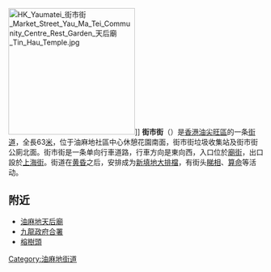 {{coord|22|18|34.65|N|114|10|14.11|E|region:CN-91_type:city_scale:100000|display=title}}
{{Otheruses|街市街 (消歧義)}}
{{Infobox Hong Kong Road
|   中文街道名稱    =  街市街
|   英文街道名稱    =  Market Street
|   圖片    =  File:Market Street, Yau Ma Tei.jpg
|   圖片說明    = 
|   隸屬幹線     =  
|   路段總長度    = 0.063
|   車速限制    =  
|   行車線數量    =  單線西行
|   所在地區    =  [[九龍|九龍]][[油尖旺區|油尖旺區]]
|   起點    =  [[油麻地|油麻地]][[廟街_(香港)|廟街]]
|   終點    =  [[油麻地|油麻地]][[上海街|上海街]]
|   道路命名日期    =  
|   命名文件    =  
|   道路動工日期    =  
|   道路興建計劃    =  
|   道路舊名資料    =  
|   通車日期    =  
|   收費 =
}}
[[File:HK_Yaumatei_街市街_Market_Street_Yau_Ma_Tei_Community_Centre_Rest_Garden_天后廟_Tin_Hau_Temple.jpg|250px]]]]
'''街市街 '''（{{lang-en|Market Street}}）是[[香港|香港]][[油尖旺區|油尖旺區]]的一条[[街道|街道]]，全長63[[米_(單位)|米]]，位于油麻地社區中心休憩花園南面，街市街垃圾收集站及街市街公廁北面。街市街是一条单向行車道路，行車方向是東向西，入口位於[[廟街_(香港)|廟街]]，出口設於[[上海街|上海街]]。街道在[[黄昏|黄昏]]之后，安排成为[[新填地大排檔|新填地大排檔]]，有街头[[睇相|睇相]]、[[算命|算命]]等活动。

==附近==
*[[油麻地天后廟|油麻地天后廟]]
*[[九龍政府合署|九龍政府合署]]
*[[榕樹頭|榕樹頭]]

{{commonscat|Market Street, Hong Kong}}

[[Category:油麻地街道|Category:油麻地街道]]